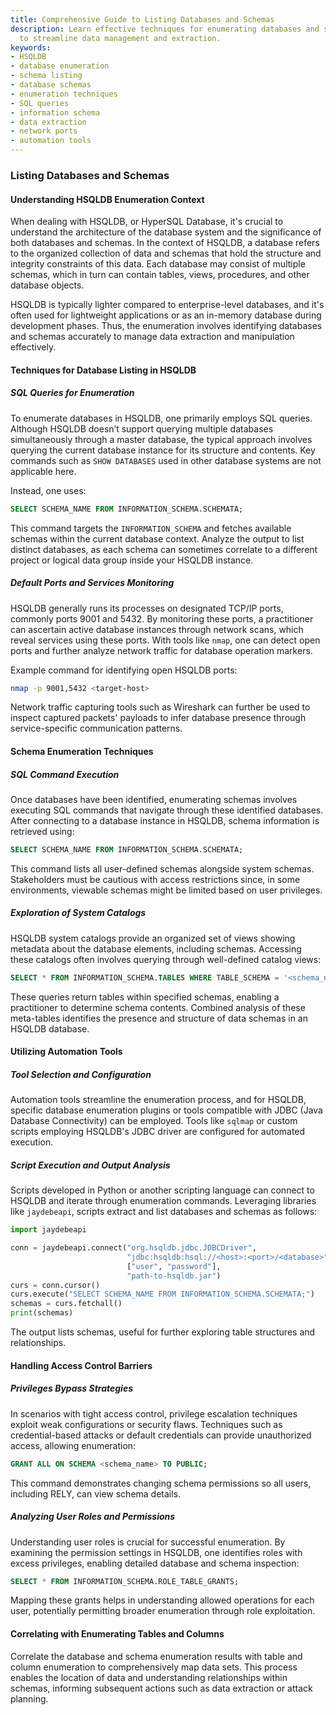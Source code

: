 ```yaml
---
title: Comprehensive Guide to Listing Databases and Schemas
description: Learn effective techniques for enumerating databases and schemas in HSQLDB
  to streamline data management and extraction.
keywords:
- HSQLDB
- database enumeration
- schema listing
- database schemas
- enumeration techniques
- SQL queries
- information schema
- data extraction
- network ports
- automation tools
---
```


### Listing Databases and Schemas

#### Understanding HSQLDB Enumeration Context

When dealing with HSQLDB, or HyperSQL Database, it's crucial to understand the architecture of the database system and the significance of both databases and schemas. In the context of HSQLDB, a database refers to the organized collection of data and schemas that hold the structure and integrity constraints of this data. Each database may consist of multiple schemas, which in turn can contain tables, views, procedures, and other database objects.

HSQLDB is typically lighter compared to enterprise-level databases, and it's often used for lightweight applications or as an in-memory database during development phases. Thus, the enumeration involves identifying databases and schemas accurately to manage data extraction and manipulation effectively.

#### Techniques for Database Listing in HSQLDB

##### SQL Queries for Enumeration

To enumerate databases in HSQLDB, one primarily employs SQL queries. Although HSQLDB doesn’t support querying multiple databases simultaneously through a master database, the typical approach involves querying the current database instance for its structure and contents. Key commands such as `SHOW DATABASES` used in other database systems are not applicable here.

Instead, one uses:

```sql
SELECT SCHEMA_NAME FROM INFORMATION_SCHEMA.SCHEMATA;
```

This command targets the `INFORMATION_SCHEMA` and fetches available schemas within the current database context. Analyze the output to list distinct databases, as each schema can sometimes correlate to a different project or logical data group inside your HSQLDB instance.

##### Default Ports and Services Monitoring

HSQLDB generally runs its processes on designated TCP/IP ports, commonly ports 9001 and 5432. By monitoring these ports, a practitioner can ascertain active database instances through network scans, which reveal services using these ports. With tools like `nmap`, one can detect open ports and further analyze network traffic for database operation markers.

Example command for identifying open HSQLDB ports:

```bash
nmap -p 9001,5432 <target-host>
```

Network traffic capturing tools such as Wireshark can further be used to inspect captured packets' payloads to infer database presence through service-specific communication patterns.

#### Schema Enumeration Techniques

##### SQL Command Execution

Once databases have been identified, enumerating schemas involves executing SQL commands that navigate through these identified databases. After connecting to a database instance in HSQLDB, schema information is retrieved using:

```sql
SELECT SCHEMA_NAME FROM INFORMATION_SCHEMA.SCHEMATA;
```

This command lists all user-defined schemas alongside system schemas. Stakeholders must be cautious with access restrictions since, in some environments, viewable schemas might be limited based on user privileges.

##### Exploration of System Catalogs

HSQLDB system catalogs provide an organized set of views showing metadata about the database elements, including schemas. Accessing these catalogs often involves querying through well-defined catalog views:

```sql
SELECT * FROM INFORMATION_SCHEMA.TABLES WHERE TABLE_SCHEMA = '<schema_name>';
```

These queries return tables within specified schemas, enabling a practitioner to determine schema contents. Combined analysis of these meta-tables identifies the presence and structure of data schemas in an HSQLDB database.

#### Utilizing Automation Tools

##### Tool Selection and Configuration

Automation tools streamline the enumeration process, and for HSQLDB, specific database enumeration plugins or tools compatible with JDBC (Java Database Connectivity) can be employed. Tools like `sqlmap` or custom scripts employing HSQLDB's JDBC driver are configured for automated execution.

##### Script Execution and Output Analysis

Scripts developed in Python or another scripting language can connect to HSQLDB and iterate through enumeration commands. Leveraging libraries like `jaydebeapi`, scripts extract and list databases and schemas as follows:

```python
import jaydebeapi

conn = jaydebeapi.connect("org.hsqldb.jdbc.JDBCDriver", 
                          "jdbc:hsqldb:hsql://<host>:<port>/<database>", 
                          ["user", "password"], 
                          "path-to-hsqldb.jar")
curs = conn.cursor()
curs.execute("SELECT SCHEMA_NAME FROM INFORMATION_SCHEMA.SCHEMATA;")
schemas = curs.fetchall()
print(schemas)
```

The output lists schemas, useful for further exploring table structures and relationships.

#### Handling Access Control Barriers

##### Privileges Bypass Strategies

In scenarios with tight access control, privilege escalation techniques exploit weak configurations or security flaws. Techniques such as credential-based attacks or default credentials can provide unauthorized access, allowing enumeration:

```sql
GRANT ALL ON SCHEMA <schema_name> TO PUBLIC;
```

This command demonstrates changing schema permissions so all users, including RELY, can view schema details.

##### Analyzing User Roles and Permissions

Understanding user roles is crucial for successful enumeration. By examining the permission settings in HSQLDB, one identifies roles with excess privileges, enabling detailed database and schema inspection:

```sql
SELECT * FROM INFORMATION_SCHEMA.ROLE_TABLE_GRANTS;
```

Mapping these grants helps in understanding allowed operations for each user, potentially permitting broader enumeration through role exploitation.

#### Correlating with Enumerating Tables and Columns

Correlate the database and schema enumeration results with table and column enumeration to comprehensively map data sets. This process enables the location of data and understanding relationships within schemas, informing subsequent actions such as data extraction or attack planning.